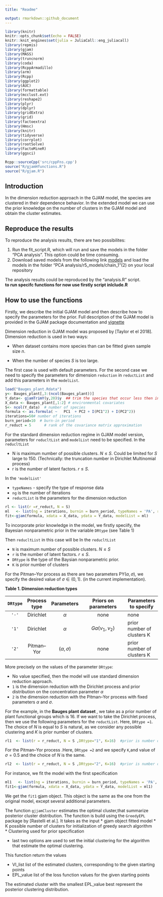 ```yaml
---
title: "Readme"

output: rmarkdown::github_document
---
```


```r
library(knitr)
knitr::opts_chunk$set(echo = FALSE)
knitr::knit_engines$set(julia = JuliaCall::eng_juliacall)
library(repmis)
library(gjam)
library(MASS)
library(truncnorm)
library(coda)
library(RcppArmadillo)
library(arm)
library(Rcpp)
library(ggplot2)
library(AUC)
library(formattable)
library(mcclust.ext)
library(reshape2)
library(plyr)
library(dplyr)
library(gridExtra)
library(grid)
library(factoextra)
library(Hmsc)
library(knitr)
library(tidyverse)
library(corrplot)
library(rootSolve)
library(FactoMineR)
library(ggsci)

Rcpp::sourceCpp('src/cppFns.cpp')
source("R/gjamHfunctions.R")
source("R/gjam.R")

```

## Introduction

In the dimension reduction approach in the GJAM model, the species are clustered in their dependence behavior.
In the extended model we can use the prior knowledge on the number of clusters in the GJAM model and obtain the cluster estimates.

## Reproduce the results 

To reproduce the analysis results, there are two possibilites:

1. Run the fit_script.R, which will run and save the models in the folder "PCA analysis". This option could be time consuming.
2. Download saved models from the following link [models](https://drive.google.com/open?id=1sRu7Q7rJ4aIYp-YCKOa_igA5Ofzc7tRH)
and load the models in the folder "PCA analysis/r5_models/chain_1"(2) on your local repository

The analysis results could be reproduced by the "analysis.R" script.  
**to run specifc functions for now use firstly script inlclude.R**

## How to use the functions

Firstly, we describe the initial GJAM model and then describe how to specify the parameters for the prior. Full description of the GJAM model is provided in the GJAM package documentation and [vignette](https://cran.r-project.org/web/packages/gjam/vignettes/gjamVignette.html)

Dimension reduction in GJAM model was proposed by [Taylor et el 2018]. 
Dimension reduction is used in two ways:

* When dataset contains more species than can be fitted given sample size $n$.\

* When the number of species $S$ is too large.\

The first case is used with default parameters. For the second case we need to specify the parameters for dimension `reduction` in `reductList` and 
add this parameters in the `modelList`. 


```r
load("Bauges_plant.Rdata")
y<- Bauges_plant[,3:(ncol(Bauges_plant))]
Y_data<- gjamTrimY(y,20)$y  ## trim the species that occur less then in 20 cites
X_data <- Bauges_plant[,1:2] # environmental covariates
S<- ncol(Y_data)  # number of species
formula <- as.formula( ~   PC1  + PC2 + I(PC1^2) + I(PC2^2))
iterations=50# number of iterations
burn_period=10  # burn-in period
r_reduct = 5      # rank of the covariance matrix approximation
```


For the standard dimension reduction regime in GJAM model version, parameters for `reducltList` and  `modelList` need to be specified.
In the `reducltList`

 * N is maximum number of possible clusters. $N \leq S$. Could be limited for $S$ large to 150. (Technically: the truncation number in Dirichlet Multinomial process)  
 * r is the number of latent factors. $r \leq S$.   

In the `'modelList'`

 * `typeNames` - specify the type of response data  
 * `ng` is the number of iterations  
 * `reductList` is the parameters for the dimension reduction  

```r
rl <- list(r =r_reduct, N = S)
ml   <- list(ng = iterations, burnin = burn_period, typeNames = 'PA', reductList = rl,PREDICTX = F)
fit<-gjam(formula, xdata = X_data, ydata = Y_data, modelList = ml)
```

To incorporate prior knowledge in the model, we firstly speciify, the Bayesian nonparametric prior in the variable `DRtype` (see Table 1)

Then `reducltList` in this case will be
In the `reducltList`

 * `N` is maximum number of possible clusters. $N \leq S$
 * `r` is the number of latent factors. $r \leq S$. 
 * `DRtype` is the type of the Baysian nonparametric prior.
 * `K` is prior number of clusters

For the Pitman--Yor process as there are two parameters PY$(\alpha, \sigma)$, we specify the desired value of  $\sigma \in (0,1)$. (in the current implementation).

**Table 1. Dimension reduction types**

`DRtype` | Process type  | Parameters | Priors on parameters| Parameters to specify
:----: | :-------: | :----------: | :----------------------------: | -----------------
`'-'`  | Dirichlet| $\alpha$ | none | none
`'1'`  | Dirichlet| $\alpha$ | $Ga(\nu_1,\nu_2)$ | prior number of clusters K
`'2'`  | Pitman--Yor | $(\alpha, \sigma)$ | none | prior number of clusters K


More precisely on the values of the parameter `DRtype`:

  * No value specified, then the model will use standard dimension reduction approach.
  * `1` is the dimension reduction with the Dirichlet process and prior distribution on the concentration parameter $\alpha$
  * `2` is the dimension reduction with the Pitman--Yor process with fixed parameters $\alpha$ and $\sigma$. 

For the example, in the **Bauges plant dataset ** , we take as a prior number of plant functional groups which is $16$.  If we want to take the Dirichlet process, then we use the following parameters for the `reductList`. Here, `DRtype =1`.   The choice of $N$ is equal to $S$ is natural, as we consider any possible clustering and $K$ is prior number of clusters.
 
```r
rl1  <- list(r = r_reduct, N = S ,DRtype="1", K=16)  #prior is number of plant functional groups
```

For the Pitman--Yor process .Here, `DRtype =2` and we specify `K`,and value of  $\sigma =0.5$  and the choice of $N$ is the same. 

```r
rl2  <- list(r = r_reduct, N = S ,DRtype="2", K=16)  #prior is number of plant functional groups
```

For instance, we fit the model with the first specification

```r
ml1   <- list(ng = iterations, burnin = burn_period, typeNames = 'PA', reductList = rl1,PREDICTX = F)
fit1<-gjam(formula, xdata = X_data, ydata = Y_data, modelList = ml1)
```


We get the `fit1` gjam object. This object is the same as the one from the original model, except several additional parameters.

The function `gjjamCluster` estimates the optimal cluster,that summarize posterior cluster distribution. The function is build using the `GreedyEPL` package by \[Rastelli et al.\]. It takes as the input 
*  gjam object fitted model
 * K possible number of clusters for initialization of greedy search algorithm  
 * Clustering used for prior specification
 
* last two options are used to set the initial clustering for the algorithm that estimate the optimal clustering.
 
This function return the values  

 * VI_list list of the estimated clusters, corresponding to the given starting points
 * EPL_value  list of the loss function values for the given starting points

The estimated cluster with the smallest EPL_value  best represent the posterior clustering distribution.
```r
```

